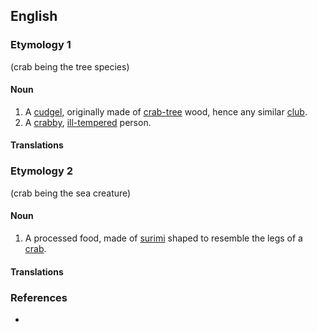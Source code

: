 ==English==

===Etymology 1===
{{compound|crab|stick}} (crab being the tree species)

====Noun====
{{en-noun}}

# A [[cudgel]], originally made of [[crab-tree]] wood, hence any similar [[club]].
# A [[crabby]], [[ill-tempered]] person.

====Translations====
{{trans-top|cudgel}}
{{trans-mid}}
{{trans-bottom}}

{{trans-top|crabby person}}
{{trans-mid}}
{{trans-bottom}}

===Etymology 2===
{{compound|crab|stick}} (crab being the sea creature)

====Noun====
{{en-noun}}

# A processed food, made of [[surimi]] shaped to resemble the legs of a [[crab]].

====Translations====
{{trans-top|processed food}}
{{trans-mid}}
{{trans-bottom}}

===References===
* {{R:FWBWLD}}
